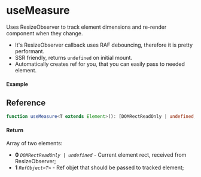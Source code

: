 
<Meta title="Sensor/useMeasure" />

# useMeasure

Uses ResizeObserver to track element dimensions and re-render component when they change.

- It's ResizeObserver callback uses RAF debouncing, therefore it is pretty performant.
- SSR friendly, returns `undefined` on initial mount.
- Automatically creates ref for you, that you can easily pass to needed element.

#### Example

<Canvas isColumn>
  <Story name="Example" story={Example} />
</Canvas>

## Reference

```ts
function useMeasure<T extends Element>(): [DOMRectReadOnly | undefined, RefObject<T>];
```

#### Return

Array of two elements:

- **0** _`DOMRectReadOnly | undefined`_ - Current element rect, received from ResizeObserver;
- **1** _`RefObject<T>`_ - Ref objet that should be passed to tracked element;
